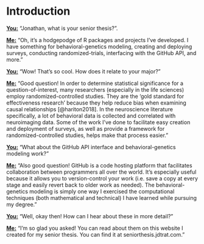 # Introduction {#intro}

[**You:**]{.ul} "Jonathan, what is your senior thesis?".

[**Me:**]{.ul} "Oh, it's a hodgepodge of R packages and projects I've developed. I have something for behavioral-genetics modeling, creating and deploying surveys, conducting randomized-trials, interfacing with the GitHub API, and more."

[**You:**]{.ul} "Wow! That's so cool. How does it relate to your major?"

[**Me:**]{.ul} "Good question! In order to determine statistical significance for a question-of-interest, many researchers (especially in the life sciences) employ randomized-controlled studies. They are the 'gold standard for effectiveness research' because they help reduce bias when examining causal relationships [@hariton2018]. In the neuroscience literature specifically, a lot of behavioral data is collected and correlated with neuroimaging data. Some of the work I've done to facilitate easy creation and deployment of surveys, as well as provide a framework for randomized-controlled studies, helps make that process easier."

[**You:**]{.ul} "What about the GitHub API interface and behavioral-genetics modeling work?"

[**Me:**]{.ul} "Also good question! GitHub is a code hosting platform that facilitates collaboration between programmers all over the world. It's especially useful because it allows you to version-control your work (i.e. save a copy at every stage and easily revert back to older work as needed). The behavioral-genetics modeling is simply one way I exercised the computational techniques (both mathematical and technical) I have learned while pursuing my degree."

[**You:**]{.ul} "Well, okay then! How can I hear about these in more detail?"

[**Me:**]{.ul} "I'm so glad you asked! You can read about them on this website I created for my senior thesis. You can find it at seniorthesis.jdtrat.com."
